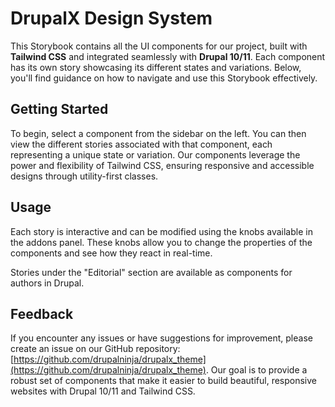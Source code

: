 # DrupalX Design System

This Storybook contains all the UI components for our project, built with **Tailwind CSS** and integrated seamlessly with **Drupal 10/11**. Each component has its own story showcasing its different states and variations. Below, you'll find guidance on how to navigate and use this Storybook effectively.

## Getting Started

To begin, select a component from the sidebar on the left. You can then view the different stories associated with that component, each representing a unique state or variation. Our components leverage the power and flexibility of Tailwind CSS, ensuring responsive and accessible designs through utility-first classes.

## Usage

Each story is interactive and can be modified using the knobs available in the addons panel. These knobs allow you to change the properties of the components and see how they react in real-time.

Stories under the "Editorial" section are available as components for authors in Drupal.

## Feedback

If you encounter any issues or have suggestions for improvement, please create an issue on our GitHub repository: [https://github.com/drupalninja/drupalx_theme](https://github.com/drupalninja/drupalx_theme).
Our goal is to provide a robust set of components that make it easier to build beautiful, responsive websites with Drupal 10/11 and Tailwind CSS.
